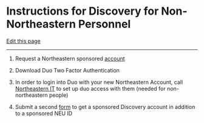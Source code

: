 # Instructions for Discovery for Non-Northeastern Personnel

[Edit this page](https://github.com/DrK-Lo/lotterhoslabprotocols/edit/main/discovery_nonNEUpersonnel.qmd)

------------------------------------------------------------------------

1) Request a Northeastern sponsored [account](https://research.northeastern.edu/nu-res/request-nu-sponsored-account/)

2) Download Duo Two Factor Authentication

3) In order to login into Duo with your new Northeastern Account, call [Northeastern IT](https://its.northeastern.edu/support/) to set up duo access with them (needed for non-northeastern people)

4) Submit a second [form](https://rc-docs.northeastern.edu/en/latest/get_started/get_access.html) to get a sponsored Discovery account in addition to a sponsored NEU ID
